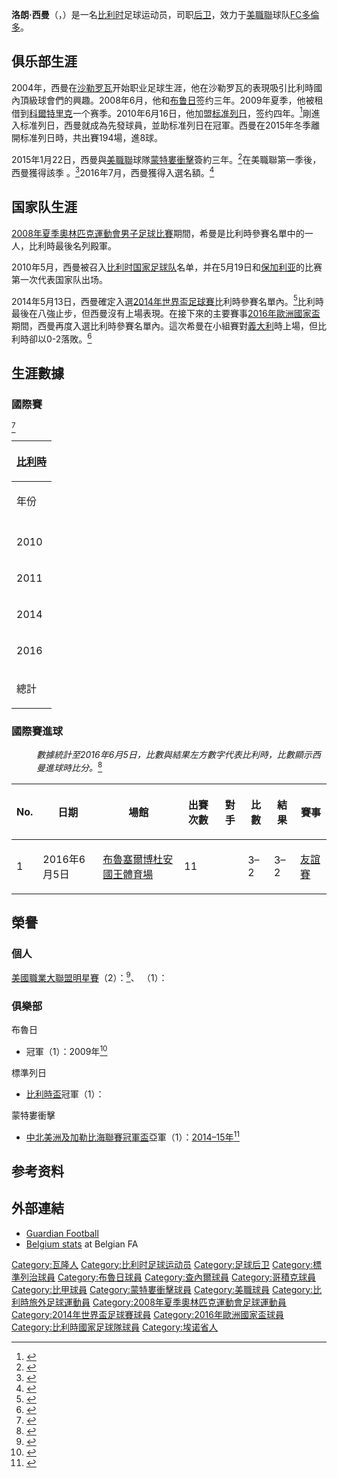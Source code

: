 {{noteTA
|G1=football|G2=UEFA
|1=zh-hans:西曼;zh-hk:施文; zh-tw:西曼;
|2=zh-hans:科尔特里克;zh-tw:科爾特里克;zh-hk:哥積克
|3=zh-hans:沙勒罗瓦;zh-tw:沙勒羅瓦;zh-hk:查內爾}}
{{Infobox football biography
| name           = 洛朗·西曼<br>Laurent Ciman
| image          = [[File:Laurent_Ciman.jpg|220px]]
| fullname       = 洛朗·西曼<br>Laurent Ciman<ref>{{cite news | title = 2014 FIFA World Cup Brazil: List of Players | url = http://www.fifadata.com/document/fwc/2014/pdf/fwc_2014_squadlists.pdf | publisher = FIFA | format = PDF | page = 4 | date = 2014-06-11 | accessdate = 2014-07-10 | archive-date = 2020-02-01 | archive-url = https://web.archive.org/web/20200201131956/https://www.fifadata.com/document/fwc/2014/pdf/fwc_2014_squadlists.pdf | dead-url = no }}</ref>
| birth_date     = {{Birth date and age|1985|8|5|df=y}}
| birth_place    = {{BEL}}{{le|法爾西埃恩|Farciennes}}
| height         = {{height|m=1.85|abbr=on}}<ref>{{cite news | title = Laurent Ciman Profile | url = http://www.uefa.com/uefaeuro/season=2016/teams/player=97598/index.html | publisher = [[UEFA|UEFA]] | accessdate = 2016-07-10 | archive-date = 2017-05-13 | archive-url = https://web.archive.org/web/20170513232903/http://www.uefa.com/uefaeuro/season=2016/teams/player=97598/index.html | dead-url = no }}</ref>
| currentclub    = [[多倫多足球會|FC多倫多]]
| clubnumber     = 26
| position       = [[后卫_(足球)|后卫]]
| years1         = 2004–2008
| clubs1         = [[皇家沙勒罗瓦体育俱乐部|沙勒罗瓦]]
| caps1          = 85
| goals1         = 3
| years2         = 2008–2010
| clubs2         = [[布鲁日足球俱乐部|布鲁日]]
| caps2          = 16
| goals2         = 0
| years3         = 2009–2010
| clubs3         = → [[科爾特里克足球俱樂部|科爾特里克]]
| caps3          = 34
| goals3         = 2
| years4         = 2010–2015
| clubs4         = [[标准列日足球俱乐部|标准列日]]
| caps4          = 152
| goals4         = 6
| years5         = 2015–2017
| clubs5         = [[蒙特利爾衝擊|蒙特利爾衝擊]]
| caps5          = 85
| goals5         = 3
| years6         = 2018
| clubs6         = [[洛杉磯FC|洛杉磯FC]]
| caps6          = 22
| goals6         = 3
| years7         = 2018
| clubs7         = [[迪安FCO|迪安]]
| caps7          = 9
| goals7         = 0
| years8         = 2019–
| clubs8         = [[多倫多足球會|FC多倫多]]
| caps8          = 20
| goals8         = 0
| nationalyears1 = 2004–2008
| nationalteam1  = [[比利时21岁以下国家足球队|比利时U21]]
| nationalcaps1  = 6
| nationalgoals1 = 0 
| nationalyears2 = 2010–
| nationalteam2  = [[比利时国家足球队|比利时]]
| nationalcaps2  = 19
| nationalgoals2 = 1
| pcupdate       = 2017年10月29日
| ntupdate       = 2017年5月20日
}}
'''洛朗·西曼'''（{{lang|fr|'''Laurent Ciman'''}}，{{bd|1985年|8月5日|catIdx=Ciman, Laurent}}）是一名[[比利时|比利时]]足球运动员，司职[[后卫_(足球)|后卫]]，效力于[[美職聯|美職聯]]球队[[多倫多足球會|FC多倫多]]。

==俱乐部生涯==
2004年，西曼在[[皇家沙勒罗瓦体育俱乐部|沙勒罗瓦]]开始职业足球生涯，他在沙勒罗瓦的表現吸引比利時國內頂級球會們的興趣。2008年6月，他和[[布鲁日足球俱乐部|布鲁日]]签约三年。2009年夏季，他被租借到[[科爾特里克足球俱樂部|科爾特里克]]一个赛季。2010年6月16日，他加盟[[标准列日足球俱乐部|标准列日]]，签约四年。<ref>{{cite news | title = Marcos au FC Bruges, Ciman au Standard | url = http://www.lesoir.be/sports/football/2010-06-16/marcos-au-fc-bruges-ciman-au-standard-776425.php | publisher = Le Soir | date = 2010-06-16 | accessdate = 2014-05-24 | archive-date = 2012-03-05 | archive-url = https://web.archive.org/web/20120305225245/http://www.lesoir.be/sports/football/2010-06-16/marcos-au-fc-bruges-ciman-au-standard-776425.php | dead-url = no }}</ref>剛進入标准列日，西曼就成為先發球員，並助标准列日在{{le|2010年至2011年比利時盃|2010–11 Belgian Cup}}冠軍。西曼在2015年冬季離開标准列日時，共出賽194場，進8球。

2015年1月22日，西曼與[[美職聯|美職聯]]球隊[[蒙特婁衝擊|蒙特婁衝擊]]簽約三年。<ref>{{cite news|title=Impact signs centre back Laurent Ciman to multi-year deal|url=http://www.impactmontreal.com/en/news/2015/01/limpact-accorde-un-contrat-long-terme-au-defenseur-central-belge-laurent-ciman|accessdate=2015-01-25|publisher=[[蒙特婁衝擊|Montreal Impact]]|date=2015-01-22|archive-date=2015-10-22|archive-url=https://web.archive.org/web/20151022225411/http://www.impactmontreal.com/en/news/2015/01/limpact-accorde-un-contrat-long-terme-au-defenseur-central-belge-laurent-ciman|dead-url=yes}}</ref>在美職聯第一季後，西曼獲得該季{{le|美職聯年度最佳後衛|MLS Defender of the Year Award}}
。<ref>{{cite news |title=Montreal Impact defender Laurent Ciman named 2015 MLS Defender of the Year |url=http://www.mlssoccer.com/post/2015/11/11/montreal-impact-defender-laurent-ciman-named-2015-mls-defender-year |publisher=[[Major_League_Soccer|Major League Soccer]] |date=2015-11-11 |accessdate=2016-08-30 |archive-date=2017-08-12 |archive-url=https://web.archive.org/web/20170812061915/https://www.mlssoccer.com/post/2015/11/11/montreal-impact-defender-laurent-ciman-named-2015-mls-defender-year |dead-url=no }}</ref>2016年7月，西曼獲得{{le|2016年美國職業大聯盟明星賽|2016 MLS All-Star Game}}入選名額。<ref>{{cite web|url=http://www.fourfourtwo.com/news/villa-pirlo-and-kaka-headline-mls-all-star-squad-face-arsenal|title=Villa, Pirlo and Kaka headline MLS All-Star squad to face Arsenal|publisher=FourFourTwo|date=2016-07-17|accessdate=2016-07-18|archive-date=2019-03-30|archive-url=https://web.archive.org/web/20190330170214/https://www.fourfourtwo.com/news/villa-pirlo-and-kaka-headline-mls-all-star-squad-face-arsenal|dead-url=yes}}</ref>

==国家队生涯==
[[2008年夏季奧林匹克運動會男子足球比賽|2008年夏季奧林匹克運動會男子足球比賽]]期間，希曼是比利時參賽名單中的一人，比利時最後名列殿軍。

2010年5月，西曼被{{le|乔治·里肯斯|Georges Leekens}}召入[[比利时国家足球队|比利时国家足球队]]名单，并在5月19日和[[保加利亚国家足球队|保加利亚]]的比赛第一次代表国家队出场。

2014年5月13日，西曼確定入選[[2014年世界盃足球賽|2014年世界盃足球賽]]比利時參賽名單內。<ref>{{cite news|url=http://www.bbc.com/sport/0/football/27395150|title=Adnan Januzaj included in Belgium's World Cup squad|date=2014-05-13|accessdate=2014-05-13|work=BBC|archive-date=2014-07-01|archive-url=https://web.archive.org/web/20140701141133/http://www.bbc.com/sport/0/football/27395150|dead-url=no}}</ref>比利時最後在八強止步，但西曼沒有上場表現。在接下來的主要賽事[[2016年歐洲國家盃|2016年歐洲國家盃]]期間，西曼再度入選比利時參賽名單內。這次希曼在小組賽對[[義大利國家足球隊|義大利]]時上場，但比利時卻以0-2落敗。<ref>{{cite web|url=https://www.theguardian.com/football/2016/jun/13/belgium-italy-euro-2016-match-report|title=Emanuele Giaccherini and Graziano Pellè seal Italy win over Belgium|publisher=theguardian.com|author=Andy Hunter|date=2016-06-13|accessdate=2016-06-13|archive-date=2018-01-09|archive-url=https://web.archive.org/web/20180109181307/https://www.theguardian.com/football/2016/jun/13/belgium-italy-euro-2016-match-report|dead-url=no}}</ref>

==生涯數據==
===國際賽===
{{updated|2016年10月15日}}<ref>{{NFT player|pid=38241|Laurent Ciman}}</ref>
{| class="wikitable" style="text-align:center"
! colspan=3 | [[比利時國家足球隊|比利時]]
|-
!年份!!出賽!!進球
|-
|-
|2010||2||0
|-
|2011||6||0
|-
|2014||1||0
|-
|2016||5||1
|-
!總計||14||1
|}

===國際賽進球===
:''數據統計至2016年6月5日，比數與結果左方數字代表比利時，比數顯示西曼進球時比分。''<ref name=SW>{{soccerway|laurent-ciman/13444}}</ref>

{| class="wikitable sortable plainrowheaders"
|+ 
|-
!scope=col|No.
!scope=col data-sort-type=date|日期
!scope=col|場館
!scope=col|出賽次數
!scope=col|對手
!scope=col|比數
!scope=col|結果
!scope=col|賽事
|-
!scope=row|1
|2016年6月5日 ||{{BEL}}[[布魯塞爾|布魯塞爾]][[博杜安國王體育場|博杜安國王體育場]]||11||{{fb|Norway}}||3–2||3–2||[[熱身賽|友誼賽]]
|}

==榮譽==
=== 個人 ===
[[美國職業大聯盟明星賽|美國職業大聯盟明星賽]]（2）：{{le|2015年美國職業大聯盟明星賽|2015 MLS All-Star Game|2015年}}<ref>{{cite news |url=https://www.mlssoccer.com/post/2015/07/13/2015-att-mls-all-star-game-roster |title=2015 AT&T MLS All-Star Game Roster |work=[[Major_League_Soccer|Major League Soccer]] |language=en |date=2015-07-13 |accessdate=2018-01-09 |archive-date=2020-11-08 |archive-url=https://web.archive.org/web/20201108105914/https://www.mlssoccer.com/post/2015/07/13/2015-att-mls-all-star-game-roster |dead-url=no }}</ref>、{{le|2016年美國職業大聯盟明星賽|2016 MLS All-Star Game|2016年}}
{{le|美職聯年度最佳後衛|MLS Defender of the Year Award}}（1）：{{le|2015年美國職業足球大聯盟|2015 Major League Soccer season|2015年}}

=== 俱樂部 ===
;布魯日
*{{le|布魯日晨禱起義 (足球)|Bruges Matins (football)|布魯日晨禱起義}}冠軍（1）：2009年<ref>{{cite news |url=http://www.hln.be/hln/nl/2730/Club-Brugge/article/detail/935866/2009/07/19/Doelpunt-Sonck-bezorgt-Club-zege-op-Brugse-Metten.dhtml |title=Doelpunt Sonck bezorgt Club zege op Brugse Metten |newspaper={{le|最新消息報|Het Laatste Nieuws|Het Laatste Nieuws}} |language=nl |date=2009-07-19 |accessdate=2016-08-30 |archive-date=2016-09-17 |archive-url=https://web.archive.org/web/20160917043523/http://www.hln.be/hln/nl/2730/Club-Brugge/article/detail/935866/2009/07/19/Doelpunt-Sonck-bezorgt-Club-zege-op-Brugse-Metten.dhtml |dead-url=no }}</ref>

;標準列日
*[[比利時盃|比利時盃]]冠軍（1）：{{le|2010年至2011年比利時盃|2010–11 Belgian Cup|2010-11年}}

;蒙特婁衝擊
*[[中北美洲及加勒比海聯賽冠軍盃|中北美洲及加勒比海聯賽冠軍盃]]亞軍（1）：[[2014–15年中北美洲及加勒比海聯賽冠軍盃|2014–15年]]<ref>{{cite web | url=https://www.theglobeandmail.com/sports/soccer/impacts-concacaf-champions-league-trophy-chances-dashed-after-home-defeat/article24178935/ | title=Impact’s CONCACAF Champions League trophy chances dashed after home defeat | publisher=The Globe and Mail | accessdate=2016-08-31 | archive-date=2020-11-07 | archive-url=https://web.archive.org/web/20201107171415/https://www.theglobeandmail.com/sports/soccer/impacts-concacaf-champions-league-trophy-chances-dashed-after-home-defeat/article24178935/ | dead-url=no }}</ref>

==参考资料==
{{Reflist|30em}}

==外部連結==
* [https://web.archive.org/web/20121002213115/http://guardian.touch-line.com/StatsCentre.asp?Lang=0&CTID=6&CPID=10&pStr=Player&PLID=187340&TEID=307 Guardian Football]
*[http://static.belgianfootball.be/project/publiek/jrinteren/speler_PH_5252.htm#itop Belgium stats] {{Wayback|url=http://static.belgianfootball.be/project/publiek/jrinteren/speler_PH_5252.htm#itop |date=20210404000402 }} at Belgian FA

{{2008年奧運會男子足球比利時參賽名單}}
{{2014年世界杯足球赛比利时参赛名单}}
{{2016年歐洲國家盃比利時參賽名單}}

{{DEFAULTSORT:Ciman, Laurent}}
[[Category:瓦隆人|Category:瓦隆人]]
[[Category:比利时足球运动员|Category:比利时足球运动员]]
[[Category:足球后卫|Category:足球后卫]]
[[Category:標準列治球員|Category:標準列治球員]]
[[Category:布魯日球員|Category:布魯日球員]]
[[Category:查內爾球員|Category:查內爾球員]]
[[Category:哥積克球員|Category:哥積克球員]]
[[Category:比甲球員|Category:比甲球員]]
[[Category:蒙特婁衝擊球員|Category:蒙特婁衝擊球員]]
[[Category:美職球員|Category:美職球員]]
[[Category:比利時旅外足球運動員|Category:比利時旅外足球運動員]]
[[Category:2008年夏季奧林匹克運動會足球運動員|Category:2008年夏季奧林匹克運動會足球運動員]]
[[Category:2014年世界盃足球賽球員|Category:2014年世界盃足球賽球員]]
[[Category:2016年歐洲國家盃球員|Category:2016年歐洲國家盃球員]]
[[Category:比利時國家足球隊球員|Category:比利時國家足球隊球員]]
[[Category:埃诺省人|Category:埃诺省人]]